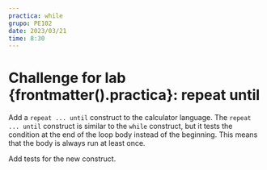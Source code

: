 ```yaml
---
practica: while
grupo: PE102
date: 2023/03/21
time: 8:30
---
```


# Challenge for lab {frontmatter().practica}: repeat until

Add a `repeat ... until` construct to the calculator language. 
The `repeat ... until` construct is similar to the `while` construct, but it tests the condition at the end of the loop body instead of the beginning. This means that the body is always run at least once.

Add tests for the new construct.
